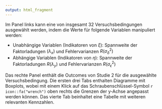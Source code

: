```yaml
---
output: html_fragment
---
```


Im Panel links kann eine von insgesamt 32 Versuchsbedingungen ausgewählt werden, indem die Werte für folgende Variablen manipuliert werden:

* Unabhängige Variablen (Indikatoren von $\xi$): Spannweite der Faktorladungen $(\lambda_x)$ und Fehlervarianzen $R(\sigma^2_\delta)$
* Abhängige Variablen (Indikatoren von $\eta$): Spannweite der Faktorladungen $R(\lambda_y)$ und Fehlervarianzen $R(\sigma^2_\epsilon)$

Das rechte Panel enthält die Outcomes von Studie 2 für die ausgewählte Versuchsbedingung. Die ersten drei Tabs enthalten Diagramme mit Boxplots, wobei mit einem Klick auf das Schraubenschlüssel-Symbol `r icon::fa("wrench")` oben rechts die Grenzen der y-Achse angepasst werden können. Das vierte Tab beinhaltet eine Tabelle mit weiteren relevanten Kennzahlen.